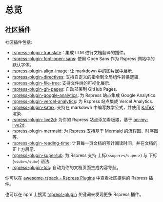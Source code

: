 # 总览

## 社区插件

社区插件包括:

- [rspress-plugin-translate](https://github.com/byteHulk/rspress-plugin-translate)：集成 LLM 进行文档翻译的插件。
- [rspress-plugin-font-open-sans](https://github.com/rspack-contrib/rspress-plugin-font-open-sans): 使用 Open Sans 作为 Rspress 网站中的默认字体。
- [rspress-plugin-align-image](https://github.com/rspack-contrib/rspress-plugins/tree/main/packages/rspress-plugin-align-image): 让 markdown 中的图片居中展示.
- [rspress-plugin-directives](https://github.com/rspack-contrib/rspress-plugins/tree/main/packages/rspress-plugin-directives): 支持自定义的指令到全局组件转换逻辑.
- [rspress-plugin-file-tree](https://github.com/rspack-contrib/rspress-plugins/tree/main/packages/rspress-plugin-file-tree): 支持文件树的可视化展示.
- [rspress-plugin-gh-pages](https://github.com/rspack-contrib/rspress-plugins/tree/main/packages/rspress-plugin-gh-pages): 自动部署到 GitHub Pages.
- [rspress-plugin-google-analytics](https://github.com/rspack-contrib/rspress-plugins/tree/main/packages/rspress-plugin-google-analytics): 为 Rspress 站点集成 Google Analytics.
- [rspress-plugin-vercel-analytics](https://github.com/rspack-contrib/rspress-plugins/tree/main/packages/rspress-plugin-vercel-analytics): 为 Rspress 站点集成 Vercel Analytics.
- [rspress-plugin-katex](https://github.com/rspack-contrib/rspress-plugins/tree/main/packages/rspress-plugin-katex): 支持在 markdown 中编写数学公式，并使用 [KaTeX](https://katex.org/) 渲染.
- [rspress-plugin-live2d](https://github.com/rspack-contrib/rspress-plugins/tree/main/packages/rspress-plugin-live2d): 为你的 Rspress 站点添加看板娘，基于 [on-my-live2d](https://oml2d.com/).
- [rspress-plugin-mermaid](https://github.com/rspack-contrib/rspress-plugins/tree/main/packages/rspress-plugin-mermaid): 为 Rspress 支持基于 [Mermaid](https://mermaid.js.org/#/) 的流程图、时序图等.
- [rspress-plugin-reading-time](https://github.com/rspack-contrib/rspress-plugins/tree/main/packages/rspress-plugin-reading-time): 计算每一页文档的预计阅读时间，并在文档的正上方展示.
- [rspress-plugin-supersub](https://github.com/rspack-contrib/rspress-plugins/tree/main/packages/rspress-plugin-supersub): 为 Rspress 支持 上标(`<super></super>`) 与 下标(`<sub></sub>`) 语法.
- [rspress-plugin-toc](https://github.com/rspack-contrib/rspress-plugins/tree/main/packages/rspress-plugin-toc): 自动为你的文档页面生成内容导航。

你可以在 [awesome-rspack - Rspress Plugins](https://github.com/web-infra-dev/awesome-rspack?tab=readme-ov-file#rspress-plugins) 中查看社区提供的 Rspress 插件。

也可以在 npm 上搜索 [rspress-plugin](https://www.npmjs.com/search?q=rspress-plugin&ranking=popularity) 关键词来发现更多 Rspress 插件。
